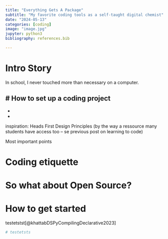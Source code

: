 ```yaml
---
title: "Everything Gets A Package"
subtitle: "My favorite coding tools as a self-taught digital chemist"
date: "2024-05-13"
categories: [coding]
image: "image.jpg"
jupyter: python3
bibliography: references.bib

---
```


# Intro Story
In school, I never touched more than necessary on a computer.

# How to set up a coding project
- 
- 
-

inspiration: Heads First Design Principles (by the way a ressource many students have access too -- se previous post on learning to code)

Most important points

# Coding etiquette


# So what about Open Source?

# How to get started

:::{.callout-tip}

testetstst[@khattabDSPyCompilingDeclarative2023]

:::

```python
# testetsts
``` 

::: {#refs}
:::